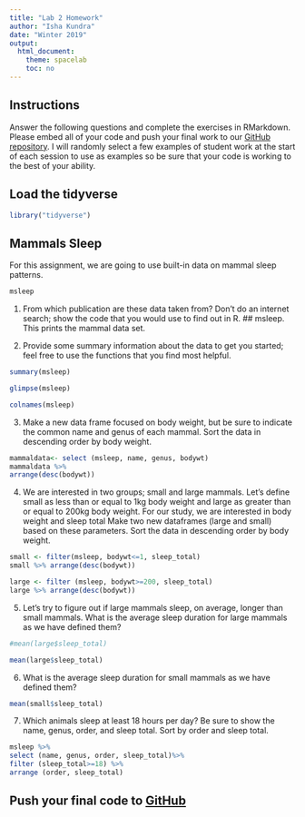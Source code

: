 ```yaml
---
title: "Lab 2 Homework"
author: "Isha Kundra"
date: "Winter 2019"
output:
  html_document:
    theme: spacelab
    toc: no
---
```


## Instructions
Answer the following questions and complete the exercises in RMarkdown. Please embed all of your code and push your final work to our [GitHub repository](https://github.com/FRS417-DataScienceBiologists). I will randomly select a few examples of student work at the start of each session to use as examples so be sure that your code is working to the best of your ability.

## Load the tidyverse
```r
library("tidyverse")
```

## Mammals Sleep
For this assignment, we are going to use built-in data on mammal sleep patterns.  
```r
msleep
```

1. From which publication are these data taken from? Don't do an internet search; show the code that you would use to find out in R.
## msleep. This prints the mammal data set.


2. Provide some summary information about the data to get you started; feel free to use the functions that you find most helpful.

```r
summary(msleep)
```

```r
glimpse(msleep)
```

```r
colnames(msleep)
```


3. Make a new data frame focused on body weight, but be sure to indicate the common name and genus of each mammal. Sort the data in descending order by body weight.


```r
mammaldata<- select (msleep, name, genus, bodywt)
mammaldata %>% 
arrange(desc(bodywt))

```




4. We are interested in two groups; small and large mammals. Let's define small as less than or equal to 1kg body weight and large as greater than or equal to 200kg body weight. For our study, we are interested in body weight and sleep total Make two new dataframes (large and small) based on these parameters. Sort the data in descending order by body weight.


```r
small <- filter(msleep, bodywt<=1, sleep_total) 
small %>% arrange(desc(bodywt))

```

```r
large <- filter (msleep, bodywt>=200, sleep_total) 
large %>% arrange(desc(bodywt))
```


5. Let's try to figure out if large mammals sleep, on average, longer than small mammals. What is the average sleep duration for large mammals as we have defined them?
```r
#mean(large$sleep_total)


```

```r
mean(large$sleep_total)
```

6. What is the average sleep duration for small mammals as we have defined them?


```r
mean(small$sleep_total)
```

7. Which animals sleep at least 18 hours per day? Be sure to show the name, genus, order, and sleep total. Sort by order and sleep total.

```r

msleep %>%
select (name, genus, order, sleep_total)%>% 
filter (sleep_total>=18) %>%
arrange (order, sleep_total)
```



## Push your final code to [GitHub](https://github.com/FRS417-DataScienceBiologists)
